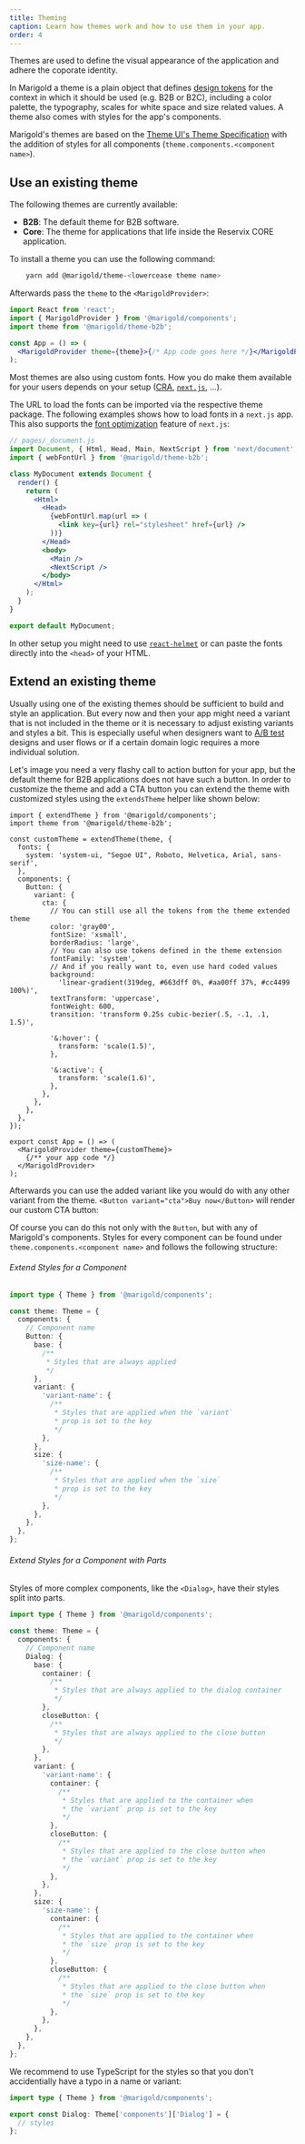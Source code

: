 ```yaml
---
title: Theming
caption: Learn how themes work and how to use them in your app.
order: 4
---
```



Themes are used to define the visual appearance of the application and adhere the coporate identity.

In Marigold a theme is a plain object that defines [design tokens](https://www.lightningdesignsystem.com/design-tokens/) for the context in which it should be used (e.g. B2B or B2C), including a color palette, the typography, scales for white space and size related values. A theme also comes with styles for the app's components.

Marigold's themes are based on the [Theme UI's Theme Specification](https://theme-ui.com/theme-spec/) with the addition of styles for all components (`theme.components.<component name>`).

## Use an existing theme

The following themes are currently available:

- **B2B**: The default theme for B2B software.
- **Core**: The theme for applications that life inside the Reservix CORE application.

To install a theme you can use the following command:

```bash onlyCode
    yarn add @marigold/theme-<lowercease theme name>
```

Afterwards pass the `theme` to the `<MarigoldProvider>`:

```jsx onlyCode
import React from 'react';
import { MarigoldProvider } from '@marigold/components';
import theme from '@marigold/theme-b2b';

const App = () => (
  <MarigoldProvider theme={theme}>{/* App code goes here */}</MarigoldProvider>
);
```

Most themes are also using custom fonts. How you do make them available for your users depends on your setup ([CRA](https://create-react-app.dev/), [`next.js`](https://nextjs.org/), ...).

The URL to load the fonts can be imported via the respective theme package. The following examples shows how to load fonts in a `next.js` app. This also supports the [font optimization](https://nextjs.org/docs/basic-features/font-optimization) feature of `next.js`:

```jsx onlyCode
// pages/_document.js
import Document, { Html, Head, Main, NextScript } from 'next/document';
import { webFontUrl } from '@marigold/theme-b2b';

class MyDocument extends Document {
  render() {
    return (
      <Html>
        <Head>
          {webFontUrl.map(url => (
            <link key={url} rel="stylesheet" href={url} />
          ))}
        </Head>
        <body>
          <Main />
          <NextScript />
        </body>
      </Html>
    );
  }
}

export default MyDocument;
```

In other setup you might need to use [`react-helmet`](https://github.com/nfl/react-helmet) or can paste the fonts directly into the `<head>` of your HTML.

## Extend an existing theme

Usually using one of the existing themes should be sufficient to build and style an application. But every now and then your app might need a variant that is not included in the theme or it is necessary to adjust existing variants and styles a bit. This is especially useful when designers want to [A/B test](https://en.wikipedia.org/wiki/A/B_testing) designs and user flows or if a certain domain logic requires a more individual solution.

Let's image you need a very flashy call to action button for your app, but the default theme for B2B applications does not have such a button. In order to customize the theme and add a CTA button you can extend the theme with customized styles using the `extendsTheme` helper like shown below:

```tsx
import { extendTheme } from '@marigold/components';
import theme from '@marigold/theme-b2b';

const customTheme = extendTheme(theme, {
  fonts: {
    system: 'system-ui, "Segoe UI", Roboto, Helvetica, Arial, sans-serif',
  },
  components: {
    Button: {
      variant: {
        cta: {
          // You can still use all the tokens from the theme extended theme
          color: 'gray00',
          fontSize: 'xsmall',
          borderRadius: 'large',
          // You can also use tokens defined in the theme extension
          fontFamily: 'system',
          // And if you really want to, even use hard coded values
          background:
            'linear-gradient(319deg, #663dff 0%, #aa00ff 37%, #cc4499 100%)',
          textTransform: 'uppercase',
          fontWeight: 600,
          transition: 'transform 0.25s cubic-bezier(.5, -.1, .1, 1.5)',

          '&:hover': {
            transform: 'scale(1.5)',
          },

          '&:active': {
            transform: 'scale(1.6)',
          },
        },
      },
    },
  },
});

export const App = () => (
  <MarigoldProvider theme={customTheme}>
    {/** your app code */}
  </MarigoldProvider>
);
```

Afterwards you can use the added variant like you would do with any other variant from the theme. `<Button variant="cta">Buy now</Button>` will render our custom CTA button:

<Preview>
  <App />
</Preview>

Of course you can do this not only with the `Button`, but with any of Marigold's components. Styles for every component can be found under `theme.components.<component name>` and follows the following structure:

###### Extend Styles for a Component

```ts
import type { Theme } from '@marigold/components';

const theme: Theme = {
  components: {
    // Component name
    Button: {
      base: {
        /**
         * Styles that are always applied
         */
      },
      variant: {
        'variant-name': {
          /**
           * Styles that are applied when the `variant`
           * prop is set to the key
           */
        },
      },
      size: {
        'size-name': {
          /**
           * Styles that are applied when the `size`
           * prop is set to the key
           */
        },
      },
    },
  },
};
```

###### Extend Styles for a Component with Parts

Styles of more complex components, like the `<Dialog>`, have their styles split into parts.

```ts
import type { Theme } from '@marigold/components';

const theme: Theme = {
  components: {
    // Component name
    Dialog: {
      base: {
        container: {
          /**
           * Styles that are always applied to the dialog container
           */
        },
        closeButton: {
          /**
           * Styles that are always applied to the close button
           */
        },
      },
      variant: {
        'variant-name': {
          container: {
            /**
             * Styles that are applied to the container when
             * the `variant` prop is set to the key
             */
          },
          closeButton: {
            /**
             * Styles that are applied to the close button when
             * the `variant` prop is set to the key
             */
          },
        },
      },
      size: {
        'size-name': {
          container: {
            /**
             * Styles that are applied to the container when
             * the `size` prop is set to the key
             */
          },
          closeButton: {
            /**
             * Styles that are applied to the close button when
             * the `size` prop is set to the key
             */
          },
        },
      },
    },
  },
};
```

We recommend to use TypeScript for the styles so that you don't accidentially have a typo in a name or variant:

```ts
import type { Theme } from '@marigold/components';

export const Dialog: Theme['components']['Dialog'] = {
  // styles
};
```
